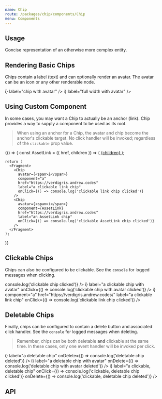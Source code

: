 ```yaml
---
name: Chip
route: /packages/chip/components/Chip
menu: Components
---
```



## Usage
Concise representation of an otherwise more complex entity.

## Rendering Basic Chips
Chips contain a label (text) and can optionally render an avatar. The avatar can be an icon or any other renderable node.

<Playground testId="basic-chips">
  <Chip label="basic text chip" />
  <Chip
    avatar={<span>i</span>}
    label="chip with avatar"
  />
  <Chip
    fullWidth
    label="full width chip"
  />
  <Chip
    fullWidth
    avatar={<span>i</span>}
    label="full width with avatar"
  />
</Playground>

## Using Custom Component
In some cases, you may want a Chip to actually be an anchor (link). Chip provides a way to supply a component to be used as its root.

> When using an anchor for a Chip, the avatar and chip become the anchor's clickable target. No click handler will be invoked; regardless of the `clickable` prop value.

<Playground testId="custom-component">
  {() => {
    const AssetLink = ({ href, children }) => (
      <a href={href}>
        {children}
      </a>
    );

    return (
      <Fragment>
        <Chip
          avatar={<span>i</span>}
          component="a"
          href="https://verdigris.andrew.codes"
          label="a clickable link chip"
          onClick={() => console.log('clickable link chip clicked')}
        />
        <Chip
          avatar={<span>i</span>}
          component={AssetLink}
          href="https://verdigris.andrew.codes"
          label="an AssetLink chip"
          onClick={() => console.log('clickable AssetLink chip clicked')}
        />
      </Fragment>
    );
  }}
</Playground>

## Clickable Chips
Chips can also be configured to be clickable. See the `console` for logged messages when clicking.

<Playground testId="clickable-chips">
    <Chip
      clickable
      label="a clickable chip"
      onClick={() => console.log('clickable chip clicked')}
    />
    <Chip
      clickable
      avatar={<span>i</span>}
      label="a clickable chip with avatar"
      onClick={() => console.log('clickable chip with avatar clicked')}
    />
    <Chip
      clickable
      avatar={<span>i</span>}
      component="a"
      href="https://verdigris.andrew.codes/"
      label="a clickable link chip"
      onClick={() => console.log('clickable link chip clicked')}
    />
</Playground>

## Deletable Chips
Finally, chips can be configured to contain a delete button and associated click handler. See the `console` for logged messages when deleting.

> Remember, chips can be both deletable **and** clickable at the same time. In these cases, only one event handler will be invoked per click.

<Playground testId="deletable-chips">
    <Chip
      avatr={<span>i</span>}
      label="a deletable chip"
      onDelete={() => console.log('deletable chip deleted')}
    />
    <Chip
      avatar={<span>i</span>}
      label="a deletable chip with avatar"
      onDelete={() => console.log('deletable chip with avatar deleted')}
    />
    <Chip
      clickable
      avatar={<span>i</span>}
      label="a clickable, deletable chip"
      onClick={() => console.log('clickable, deletable chip clicked')}
      onDelete={() => console.log('clickable, deletable chip deleted')}
    />
</Playground>

## API
<PropsTable of={ChipSrc} />
